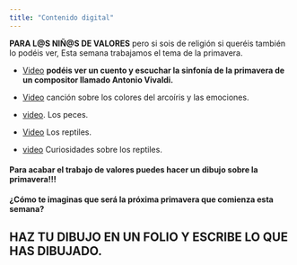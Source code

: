 ```yaml
---
title: "Contenido digital"
---
```


**PARA L@S NIÑ@S DE VALORES**
pero si sois de religión si queréis también lo podéis ver, Esta semana trabajamos el tema de la primavera.

* [Video](https://youtu.be/kwCnBYs2QvA)
**podéis ver un cuento y escuchar la sinfonía de la primavera de un compositor llamado Antonio Vivaldi.**

* [Video](https://youtu.be/65uVBc6YKmQ)
canción sobre los colores del arcoíris y las emociones.


* [video](https://www.youtube.com/watch?v=amQj26jhgwU).
Los peces.

* [Video](https://www.youtube.com/watch?v=wX5gL-sgr80)
Los reptiles.

* [video](https://www.youtube.com/watch?v=kkIHO5ttwH4)
Curiosidades sobre los reptiles.



#### Para acabar el trabajo de valores puedes hacer un dibujo sobre la primavera!!!
 
**¿Cómo te imaginas que será la próxima primavera que comienza esta semana? **

## HAZ TU DIBUJO EN UN FOLIO Y ESCRIBE LO QUE HAS DIBUJADO. 
